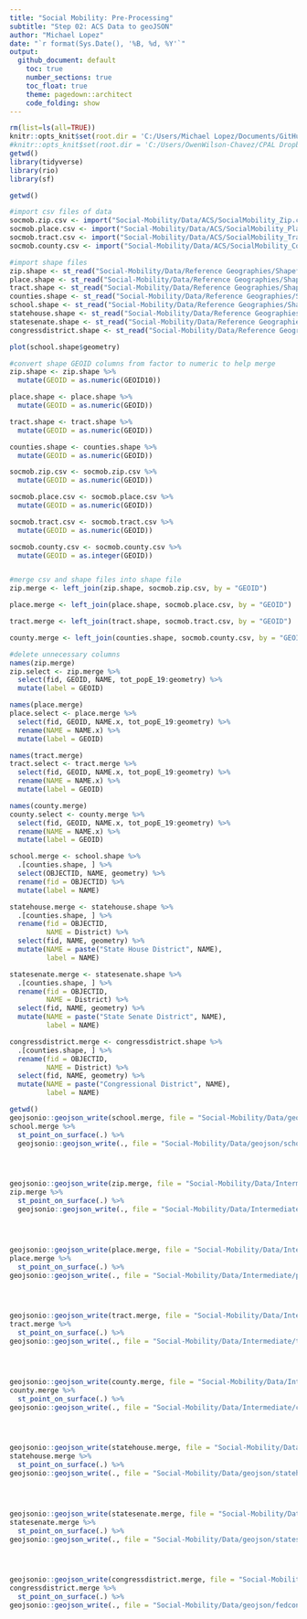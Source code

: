 ```yaml
---
title: "Social Mobility: Pre-Processing"
subtitle: "Step 02: ACS Data to geoJSON"
author: "Michael Lopez"
date: "`r format(Sys.Date(), '%B, %d, %Y'`"
output: 
  github_document: default
    toc: true
    number_sections: true
    toc_float: true
    theme: pagedown::architect
    code_folding: show
---
```


```r
rm(list=ls(all=TRUE))
knitr::opts_knit$set(root.dir = 'C:/Users/Michael Lopez/Documents/GitHub')
#knitr::opts_knit$set(root.dir = 'C:/Users/OwenWilson-Chavez/CPAL Dropbox')
getwd()
library(tidyverse)
library(rio)
library(sf)
```

```r
getwd()
```

```r
#import csv files of data
socmob.zip.csv <- import("Social-Mobility/Data/ACS/SocialMobility_Zip.csv")
socmob.place.csv <- import("Social-Mobility/Data/ACS/SocialMobility_Place.csv")
socmob.tract.csv <- import("Social-Mobility/Data/ACS/SocialMobility_Tract.csv")
socmob.county.csv <- import("Social-Mobility/Data/ACS/SocialMobility_County.csv")

#import shape files
zip.shape <- st_read("Social-Mobility/Data/Reference Geographies/Shapefiles/sm_zcta.shp")
place.shape <- st_read("Social-Mobility/Data/Reference Geographies/Shapefiles/sm_places.shp")
tract.shape <- st_read("Social-Mobility/Data/Reference Geographies/Shapefiles/sm_tracts.shp")
counties.shape <- st_read("Social-Mobility/Data/Reference Geographies/Shapefiles/sm_counties.shp")
school.shape <- st_read("Social-Mobility/Data/Reference Geographies/Shapefiles/sm_schooldistricts.shp")
statehouse.shape <- st_read("Social-Mobility/Data/Reference Geographies/Shapefiles/Texas_House_of_Representative_Districts.shp")
statesenate.shape <- st_read("Social-Mobility/Data/Reference Geographies/Shapefiles/Texas_State_Senate_Districts.shp")
congressdistrict.shape <- st_read("Social-Mobility/Data/Reference Geographies/Shapefiles/Texas_Congressional_Districts.shp")

plot(school.shape$geometry)

```

```r
#convert shape GEOID columns from factor to numeric to help merge
zip.shape <- zip.shape %>%
  mutate(GEOID = as.numeric(GEOID10))

place.shape <- place.shape %>%
  mutate(GEOID = as.numeric(GEOID))

tract.shape <- tract.shape %>%
  mutate(GEOID = as.numeric(GEOID))

counties.shape <- counties.shape %>%
  mutate(GEOID = as.numeric(GEOID))

socmob.zip.csv <- socmob.zip.csv %>%
  mutate(GEOID = as.numeric(GEOID))

socmob.place.csv <- socmob.place.csv %>%
  mutate(GEOID = as.numeric(GEOID))

socmob.tract.csv <- socmob.tract.csv %>%
  mutate(GEOID = as.numeric(GEOID))

socmob.county.csv <- socmob.county.csv %>%
  mutate(GEOID = as.integer(GEOID))


#merge csv and shape files into shape file
zip.merge <- left_join(zip.shape, socmob.zip.csv, by = "GEOID")

place.merge <- left_join(place.shape, socmob.place.csv, by = "GEOID")

tract.merge <- left_join(tract.shape, socmob.tract.csv, by = "GEOID")

county.merge <- left_join(counties.shape, socmob.county.csv, by = "GEOID")

#delete unnecessary columns
names(zip.merge)
zip.select <- zip.merge %>%
  select(fid, GEOID, NAME, tot_popE_19:geometry) %>%
  mutate(label = GEOID)

names(place.merge)
place.select <- place.merge %>%
  select(fid, GEOID, NAME.x, tot_popE_19:geometry) %>%
  rename(NAME = NAME.x) %>%
  mutate(label = GEOID)

names(tract.merge)
tract.select <- tract.merge %>%
  select(fid, GEOID, NAME.x, tot_popE_19:geometry) %>%
  rename(NAME = NAME.x) %>%
  mutate(label = GEOID)

names(county.merge)
county.select <- county.merge %>%
  select(fid, GEOID, NAME.x, tot_popE_19:geometry) %>%
  rename(NAME = NAME.x) %>%
  mutate(label = GEOID)

school.merge <- school.shape %>%
  .[counties.shape, ] %>%
  select(OBJECTID, NAME, geometry) %>%
  rename(fid = OBJECTID) %>%
  mutate(label = NAME)

statehouse.merge <- statehouse.shape %>%
  .[counties.shape, ] %>%
  rename(fid = OBJECTID,
         NAME = District) %>%
  select(fid, NAME, geometry) %>%
  mutate(NAME = paste("State House District", NAME),
         label = NAME)

statesenate.merge <- statesenate.shape %>%
  .[counties.shape, ] %>%
  rename(fid = OBJECTID,
         NAME = District) %>%
  select(fid, NAME, geometry) %>%
  mutate(NAME = paste("State Senate District", NAME),
         label = NAME)

congressdistrict.merge <- congressdistrict.shape %>%
  .[counties.shape, ] %>%
  rename(fid = OBJECTID,
         NAME = District) %>%
  select(fid, NAME, geometry) %>%
  mutate(NAME = paste("Congressional District", NAME),
         label = NAME)
```


```r
getwd()
geojsonio::geojson_write(school.merge, file = "Social-Mobility/Data/geojson/sm_schooldistricts.geojson")
school.merge %>%
  st_point_on_surface(.) %>%
  geojsonio::geojson_write(., file = "Social-Mobility/Data/geojson/schooldistricts_pt.geojson")




geojsonio::geojson_write(zip.merge, file = "Social-Mobility/Data/Intermediate/sm_zcta.geojson")
zip.merge %>%
  st_point_on_surface(.) %>%
  geojsonio::geojson_write(., file = "Social-Mobility/Data/Intermediate/zcta_pt.geojson")




geojsonio::geojson_write(place.merge, file = "Social-Mobility/Data/Intermediate/sm_places.geojson")
place.merge %>%
  st_point_on_surface(.) %>%
geojsonio::geojson_write(., file = "Social-Mobility/Data/Intermediate/places_pt.geojson")




geojsonio::geojson_write(tract.merge, file = "Social-Mobility/Data/Intermediate/sm_tracts.geojson")
tract.merge %>%
  st_point_on_surface(.) %>%
geojsonio::geojson_write(., file = "Social-Mobility/Data/Intermediate/tracts_pt.geojson")




geojsonio::geojson_write(county.merge, file = "Social-Mobility/Data/Intermediate/sm_counties.geojson")
county.merge %>%
  st_point_on_surface(.) %>%
geojsonio::geojson_write(., file = "Social-Mobility/Data/Intermediate/counties_pt.geojson")




geojsonio::geojson_write(statehouse.merge, file = "Social-Mobility/Data/geojson/sm_statehouse.geojson")
statehouse.merge %>%
  st_point_on_surface(.) %>%
geojsonio::geojson_write(., file = "Social-Mobility/Data/geojson/statehouse_pt.geojson")




geojsonio::geojson_write(statesenate.merge, file = "Social-Mobility/Data/geojson/sm_statesenate.geojson")
statesenate.merge %>%
  st_point_on_surface(.) %>%
geojsonio::geojson_write(., file = "Social-Mobility/Data/geojson/statesenate_pt.geojson")




geojsonio::geojson_write(congressdistrict.merge, file = "Social-Mobility/Data/geojson/sm_fedcongress.geojson")
congressdistrict.merge %>%
  st_point_on_surface(.) %>%
geojsonio::geojson_write(., file = "Social-Mobility/Data/geojson/fedcongress_pt.geojson")
```

